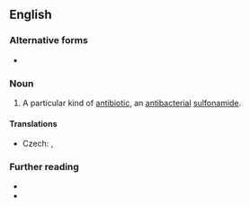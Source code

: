 ==English==
{{wikipedia}}

===Alternative forms===
* {{l|en|sulphamethoxazole}}

===Noun===
{{en-noun|-}}

# {{lb|en|pharmaceutical drug}} A particular kind of [[antibiotic]], an [[antibacterial]] [[sulfonamide]].

====Translations====
{{trans-top|kind of antibiotic}}
* Czech: {{t|cs|sulfamethoxazol|m}}, {{t|cs|sulfametoxazol|m}}
{{trans-mid}}
{{trans-bottom}}

===Further reading===
* {{R:OneLook}}
* {{R:GNV|sulfamethoxazole, sulphamethoxazole}}